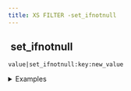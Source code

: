 ```yaml
---
title: XS FILTER -set_ifnotnull
---
```


## <img src="../assets/docuBadge (11).png" alt="" data-size="line" /> set\_ifnotnull <a href="#xsset_ifnotnull" id="xsset_ifnotnull"></a>

`value|set_ifnotnull:key:new_value`

<details>

<summary>Examples</summary>

```javascript
{}|set_ifnotnull:"name":null          // Returns {}
{}|set_ifnotnull:"name":"John"        // Returns {"name":"John"}
```

</details>

